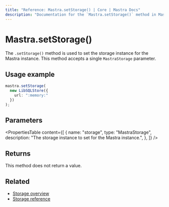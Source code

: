 ```yaml
---
title: "Reference: Mastra.setStorage() | Core | Mastra Docs"
description: "Documentation for the `Mastra.setStorage()` method in Mastra, which sets the storage instance for the Mastra instance."
---
```


# Mastra.setStorage()

The `.setStorage()` method is used to set the storage instance for the Mastra instance. This method accepts a single `MastraStorage` parameter.

## Usage example

```typescript copy
mastra.setStorage(
  new LibSQLStore({
    url: ":memory:"
  })
);
```

## Parameters

<PropertiesTable
  content={[
    {
      name: "storage",
      type: "MastraStorage",
      description: "The storage instance to set for the Mastra instance.",
    },
  ]}
/>

## Returns

This method does not return a value.

## Related

- [Storage overview](../../docs/server-db/storage.mdx)
- [Storage reference](../../reference/storage/libsql.mdx)
